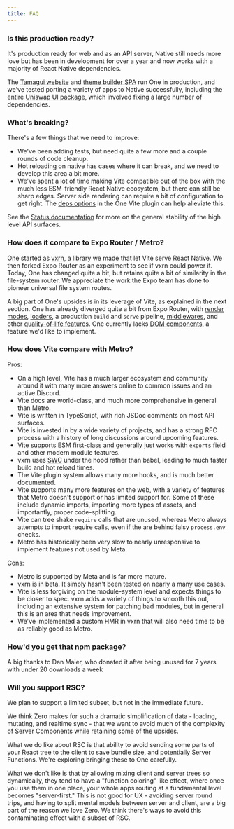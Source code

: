 ```yaml
---
title: FAQ
---
```


### Is this production ready?

It's production ready for web and as an API server, Native still needs more love but has been in development for over a year and now works with a majority of React Native dependencies.

The [Tamagui website](https://tamagui.dev) and [theme builder SPA](https://tamagui.dev/theme) run One in production, and we've tested porting a variety of apps to Native successfully, including the entire [Uniswap UI package](https://github.com/Uniswap/interface/tree/main/packages/ui), which involved fixing a large number of dependencies.

### What's breaking?

There's a few things that we need to improve:

- We've been adding tests, but need quite a few more and a couple rounds of code cleanup.
- Hot reloading on native has cases where it can break, and we need to develop this area a bit more.
- We've spent a lot of time making Vite compatible out of the box with the much less ESM-friendly React Native ecosystem, but there can still be sharp edges. Server side rendering can require a bit of configuration to get right. The [deps options](/docs/configuration#deps) in the One Vite plugin can help alleviate this.

See the [Status documentation](/docs/status) for more on the general stability of the high level API surfaces.

### How does it compare to Expo Router / Metro?

One started as [vxrn](https://vxrn.dev), a library we made that let Vite serve React Native. We then forked Expo Router as an experiment to see if vxrn could power it. Today, One has changed quite a bit, but retains quite a bit of similarity in the file-system router. We appreciate the work the Expo team has done to pioneer universal file system routes.

A big part of One's upsides is in its leverage of Vite, as explained in the next section. One has already diverged quite a bit from Expo Router, with [render modes](/docs/routing-modes), [loaders](/docs/routing-loader), a production `build` and `serve` pipeline, [middlewares](/docs/routing-middlewarewares), and other [quality-of-life features](/docs/features). One currently lacks [DOM components](https://docs.expo.dev/guides/dom-components/), a feature we'd like to implement.

### How does Vite compare with Metro?

Pros:

- On a high level, Vite has a much larger ecosystem and community around it with many more answers online to common issues and an active Discord.
- Vite docs are world-class, and much more comprehensive in general than Metro.
- Vite is written in TypeScript, with rich JSDoc comments on most API surfaces.
- Vite is invested in by a wide variety of projects, and has a strong RFC process with a history of long discussions around upcoming features.
- Vite supports ESM first-class and generally just works with `exports` field and other modern module features.
- vxrn uses [SWC](https://swc.rs/) under the hood rather than babel, leading to much faster build and hot reload times.
- The Vite plugin system allows many more hooks, and is much better documented.
- Vite supports many more features on the web, with a variety of features that Metro doesn't support or has limited support for. Some of these include dynamic imports, importing more types of assets, and importantly, proper code-splitting.
- Vite can tree shake `require` calls that are unused, whereas Metro always attempts to import require calls, even if the are behind falsy `process.env` checks.
- Metro has historically been very slow to nearly unresponsive to implement features not used by Meta.

Cons:

- Metro is supported by Meta and is far more mature.
- vxrn is in beta. It simply hasn't been tested on nearly a many use cases.
- Vite is less forgiving on the module-system level and expects things to be closer to spec. vxrn adds a variety of things to smooth this out, including an extensive system for patching bad modules, but in general this is an area that needs improvement.
- We've implemented a custom HMR in vxrn that will also need time to be as reliably good as Metro.

### How'd you get that npm package?

A big thanks to Dan Maier, who donated it after being unused for 7 years with under
20 downloads a week

### Will you support RSC?

We plan to support a limited subset, but not in the immediate future.

We think Zero makes for such a dramatic simplification of data - loading, mutating, and realtime sync - that we want to avoid much of the complexity of Server Components while retaining some of the upsides.

What we do like about RSC is that ability to avoid sending some parts of your
React tree to the client to save bundle size, and potentially Server Functions. We're exploring bringing these to One carefully.

What we don't like is that by allowing mixing client and server trees so dynamically, they tend to have a "function coloring" like effect, where once you use them in one place, your whole apps routing at a fundamental level becomes "server-first." This is not good for UX - avoiding server round trips, and having to split mental models between server and client, are a big part of the reason we love Zero. We think there's ways to avoid this contaminating effect with a subset of RSC.
